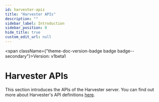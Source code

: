 ```yaml
---
id: harvester-apis
title: "Harvester APIs"
description: ""
sidebar_label: Introduction
sidebar_position: 0
hide_title: true
custom_edit_url: null
---
```



<span className={"theme-doc-version-badge badge badge--secondary"}>Version: v1beta1</span>

<h1 className={"openapi__heading"}>Harvester APIs</h1>


This section introduces the APIs of the Harvester server. You can find out more about Harvester's API definitions [here](https://github.com/harvester/harvester/tree/master/pkg/apis/harvesterhci.io).
